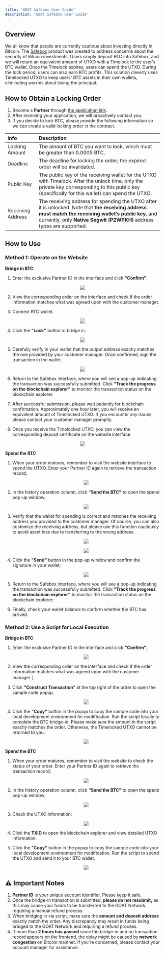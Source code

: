 ```yaml
---
title: 'GOAT Safebox User Guide'
description: 'GOAT Safebox User Guide'
---
```



## Overview

We all know that people are currently cautious about investing directly in Bitcoin. The [Safebox](https://safebox.goat.network/) product was created to address concerns about the security of Bitcoin investments. Users simply deposit BTC into Safebox, and we will return an equivalent amount of UTXO with a Timelock to the user's BTC wallet. Once the Timelock expires, users can spend the UTXO. During the lock period, users can also earn BTC profits. This solution cleverly uses Timelocked UTXO to keep users' BTC assets in their own wallets, eliminating worries about losing the principal.

## How to Obtain a Locking Order

1. Become a **Partner** through [the application link](https://docs.google.com/forms/d/e/1FAIpQLScygx6iR-o1Bg5sL6iqGEPOXkkx613Mu5fD0CXnGHHxVIOr3A/viewform).  
2. After receiving your application, we will proactively contact you.  
3. If you decide to lock BTC, please provide the following information so we can create a valid locking order in the contract.

| Info | Description |
| :---- | :---- |
| Locking Amount | The amount of BTC you want to lock, which must be greater than 0.0005 BTC. |
| Deadline | The deadline for locking the order; the expired order will be invalidated. |
| Public Key | The public key of the receiving wallet for the UTXO with Timelock. After the unlock time, only the private key corresponding to this public key (specifically for this wallet) can spend the UTXO. |
| Receiving Address | The receiving address for spending the UTXO after it is unlocked. Note that **the receiving address must match the receiving wallet’s public key**, and currently, only **Native Segwit (P2WPKH)** address types are supported. |

## How to Use

### Method 1: Operate on the Website 

**Bridge in BTC**

1. Enter the exclusive Partner ID in the interface and click **"Confirm"**.  

<p align="center"> <img src="/img/user-guides/safebox/pic1.png"/> </p>

2. View the corresponding order on the interface and check if the order information matches what was agreed upon with the customer manager.  

3. Connect BTC wallet.

<p align="center"> <img src="/img/user-guides/safebox/pic2.png"/> </p>

4. Click the **"Lock"** button to bridge in.  

<p align="center"> <img src="/img/user-guides/safebox/pic3.png"/> </p>

5. Carefully verify in your wallet that the output address exactly matches the one provided by your customer manager. Once confirmed, sign the transaction in the wallet.  

<p align="center"> <img src="/img/user-guides/safebox/pic4.png"/> </p>

6. Return to the Safebox interface, where you will see a pop-up indicating the transaction was successfully submitted. Click **"Track the progress on the blockchain explorer"** to monitor the transaction status on the blockchain explorer.  

7. After successful submission, please wait patiently for blockchain confirmation. Approximately one hour later, you will receive an equivalent amount of Timelocked UTXO. If you encounter any issues, please contact your customer manager promptly.  

8. Once you receive the Timelocked UTXO, you can view the corresponding deposit certificate on the website interface.  

<p align="center"> <img src="/img/user-guides/safebox/pic5.png"/> </p>

**Spend the BTC**

1. When your order matures, remember to visit the website interface to spend the UTXO. Enter your Partner ID again to retrieve the transaction record;  

   <p align="center"> <img src="/img/user-guides/safebox/pic6.png"/> </p>

2. In the history operation column, click **"Send the BTC"** to open the spend pop-up window;  

   <p align="center"> <img src="/img/user-guides/safebox/pic7.png"/> </p>

3. Verify that the wallet for spending is correct and matches the receiving address you provided to the customer manager. Of course, you can also customize the receiving address, but please use this function cautiously to avoid asset loss due to transferring to the wrong address.  

   <p align="center"> <img src="/img/user-guides/safebox/pic8.png"/> </p>

   <p align="center"> <img src="/img/user-guides/safebox/pic9.png"/> </p>

4. Click the **"Send"** button in the pop-up window and confirm the signature in your wallet;  

   <p align="center"> <img src="/img/user-guides/safebox/pic10.png"/> </p>
     
5. Return to the Safebox interface, where you will see a pop-up indicating the transaction was successfully submitted. Click **"Track the progress on the blockchain explorer"** to monitor the transaction status on the blockchain explorer;  
6. Finally, check your wallet balance to confirm whether the BTC has arrived.

### Method 2: Use a Script for Local Execution

**Bridge in BTC**

1. Enter the exclusive Partner ID in the interface and click **"Confirm"**;  

   <p align="center"> <img src="/img/user-guides/safebox/pic11.png"/> </p>

2. View the corresponding order on the interface and check if the order information matches what was agreed upon with the customer manager；  
3. Click **"Construct Transaction"** at the top right of the order to open the sample code popup.  

   <p align="center"> <img src="/img/user-guides/safebox/pic12.png"/> </p>

4. Click the **"Copy"** button in the popup to copy the sample code into your local development environment for modification. Run the script locally to complete the BTC bridge-in. Please make sure the amount in the script exactly matches the order. Otherwise, the Timelocked UTXO cannot be returned to you.  

   <p align="center"> <img src="/img/user-guides/safebox/pic13.png"/> </p>

**Spend the BTC**

1. When your order matures, remember to visit the website to check the status of your order. Enter your Partner ID again to retrieve the transaction record;  

   <p align="center"> <img src="/img/user-guides/safebox/pic14.png"/> </p>

2. In the history operation column, click **“Send the BTC”** to open the spend pop-up window;  

   <p align="center"> <img src="/img/user-guides/safebox/pic15.png"/> </p>

3. Check the UTXO information;  

   <p align="center"> <img src="/img/user-guides/safebox/pic16.png"/> </p>
     
4. Click the **TXID** to open the blockchain explorer and view detailed UTXO information.  

5. Click the **"Copy"** button in the popup to copy the sample code into your local development environment for modification. Run the script to spend the UTXO and send it to your BTC wallet.  

   <p align="center"> <img src="/img/user-guides/safebox/pic17.png"/> </p>

## ⚠️ Important Notes

1. **Partner ID** is your unique account identifier. Please keep it safe.  
2. Once the bridge-in transaction is submitted, **please do not resubmit,** as this may cause your funds to be transferred to the GOAT Network, requiring a manual refund process.  
3. When bridging in via script, make sure the **amount and deposit address** exactly match the order. Any discrepancy may result in funds being bridged to the GOAT Network and requiring a refund process.  
4. If more than **2 hours has passed** since the bridge-in and no transaction record appears on the frontend, the delay might be caused by **network congestion** on Bitcoin mainnet. If you're concerned, please contact your account manager for assistance.